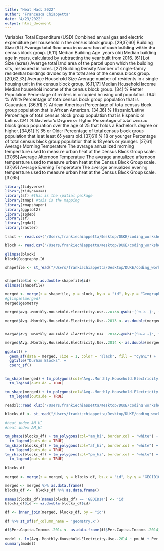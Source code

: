 ```yaml
---
title: "Heat Hack 2022"
author: "Francesca Chiappetta"
date: "4/23/2022"
output: html_document
---
```



Variables 
Total Expenditure (USD)	Combined annual gas and electric expenditure per household in the census block group.	[29,37,60]
Building Size (ft2)	Average total floor area in square feet of each building within the census block group.	[6,11]
Median Building Age (years old)	Median building age in years, calculated by subtracting the year built from 2016.	[61]
Lot Size (acres)	Average total land area of the parcel upon which the building sits, measured in acres.	[27]
Building Density	Number of single-family residential buildings divided by the total area of the census block group.	[20,62,63]
Average Household Size	Average number of residents in a single housing unit in the census block group.	[6,11,17]
Median Household Income	Median household income of the census block group.	[34]
% Renter Population	Percentage of renters in occupied housing unit population.	[64]
% White	Percentage of total census block group population that is Caucasian.	[36,51]
% African American	Percentage of total census block group population that is African American.	[34,36]
% Hispanic/Latino	Percentage of total census block group population that is Hispanic or Latino.	[34]
% Bachelor's Degree or Higher	Percentage of total census block group population over the age of 25 that holds a Bachelor's degree or higher.	[34,61]
% 65 or Older	Percentage of total census block group population that is at least 65 years old.	[37,61]
% 18 or younger	Percentage of total census block group population that is 18 years or younger.	[37,61]
Average Morning Temperature	The average annualized morning temperature used to measure urban heat at the Census Block Group scale.	[37,65]
Average Afternoon Temperature	The average annualized afternoon temperature used to measure urban heat at the Census Block Group scale.	[37,65]
Average Evening Temperature	The average annualized evening temperature used to measure urban heat at the Census Block Group scale.	[37,65]


```r
library(tidyverse)
library(tidycensus)
library(sf) #this is the spatial package
library(tmap) #this is the mapping
library(rmapshaper)
library(ggplot2)
library(spdep)
library(sf)
library(rgdal)
library(raster)
```

```r

tract <- read.csv("/Users/frankiechiappetta/Desktop/DUKE/coding_workshops/downloaded_data/download/DurhamNeighborhoodCompass-tract.csv")

block <- read.csv("/Users/frankiechiappetta/Desktop/DUKE/coding_workshops/downloaded_data/download/DurhamNeighborhoodCompass-blockgroup.csv")

glimpse(block)
block$Geography.Id
```

```r
shapefile <- st_read("/Users/frankiechiappetta/Desktop/DUKE/coding_workshops/downloaded_data/download/geography/blockgroups/durham_blockgroups.shp")


shapefile$id <- as.double(shapefile$id)
glimpse(shapefile)
```


```r
merged <- merge(x = shapefile, y = block, by.x = "id", by.y = "Geography.Id")  
#glimpse(merged)
merged$geometry


```
```r
merged$Avg..Monthly.Household.Electricity.Use..2013<-gsub("[^0-9.-]", "", merged$Avg..Monthly.Household.Electricity.Use..2013)

merged$Avg..Monthly.Household.Electricity.Use..2013 <- as.double(merged$Avg..Monthly.Household.Electricity.Use..2013)


merged$Avg..Monthly.Household.Electricity.Use..2014<-gsub("[^0-9.-]", "", merged$Avg..Monthly.Household.Electricity.Use..2014)

merged$Avg..Monthly.Household.Electricity.Use..2014 <- as.double(merged$Avg..Monthly.Household.Electricity.Use..2014)

```


```r

ggplot() + 
  geom_sf(data = merged, size = 1, color = "black", fill = "cyan1") + 
  ggtitle("Durham Blocks") + 
  coord_sf()


tm_shape(merged) + tm_polygons(col="Avg..Monthly.Household.Electricity.Use..2013", border.col = "white") + 
  tm_legend(outside = TRUE)

tm_shape(merged) + tm_polygons(col="Avg..Monthly.Household.Electricity.Use..2014", border.col = "white") + 
  tm_legend(outside = TRUE) 

```
```r
readxl::read_xlsx("/Users/frankiechiappetta/Desktop/DUKE/coding_workshops/heat-hack-2022/Data/Aggregated by Block Groups/RD_Aggregated_BG_LC_Data_0331.xlsx", sheet = 2)

blocks_df <- st_read("/Users/frankiechiappetta/Desktop/DUKE/coding_workshops/heat-hack-2022/Data/Aggregated by Block Groups/Spatial_Data_BG/RD_BG_LC_0404.shx")

#heat index AM_HI 
#heat index AM_HI 
```

```r

tm_shape(blocks_df) + tm_polygons(col="am_hi", border.col = "white") + 
  tm_legend(outside = TRUE) 
tm_shape(blocks_df) + tm_polygons(col="af_hi", border.col = "white") + 
  tm_legend(outside = TRUE) 
tm_shape(blocks_df) + tm_polygons(col="pm_hi", border.col = "white") + 
  tm_legend(outside = TRUE) 


```


```r
blocks_df

merged <- merge(x = merged, y = blocks_df, by.x = "id", by.y = "GEOID10")  

merged <- merged %>% as.data.frame()
blocks_df <-  blocks_df %>% as.data.frame()

names(blocks_df)[names(blocks_df) == 'GEOID10'] <- 'id'
blocks_df$id <- as.double(blocks_df$id)

df <- inner_join(merged, blocks_df, by = "id")

df %>% st_sf(sf_column_name = 'geometry.x')
```
```r
df$Per.Capita.Income..2014 <- as.data.frame(df$Per.Capita.Income..2014)
```


```r
model <- lm(Avg..Monthly.Household.Electricity.Use..2014 ~ pm_hi + Per.Capita.Income..2014, data = df)
summary(model)
```




